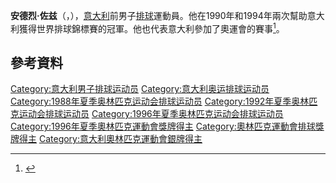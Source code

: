 '''安德烈·佐兹'''（{{lang-it|Andrea Zorzi}}，{{bd|1965年|7月29日}}），[[意大利|意大利]]前男子[[排球|排球]]運動員。他在1990年和1994年兩次幫助意大利獲得世界排球錦標賽的冠軍。他也代表意大利參加了奧運會的賽事<ref>{{Cite web |url=http://www.sports-reference.com/olympics/athletes/zo/andrea-zorzi-1.html |title=Olympic results |access-date=2015-07-14 |archive-url=https://web.archive.org/web/20110406003351/http://www.sports-reference.com/olympics/athletes/zo/andrea-zorzi-1.html |archive-date=2011-04-06 |dead-url=yes }}</ref>。

== 參考資料 ==
{{reflist}}

{{1996年夏季奥运会意大利男子排球阵容}}

{{Authority control}}
{{DEFAULTSORT:Zorzi}}
[[Category:意大利男子排球运动员|Category:意大利男子排球运动员]]
[[Category:意大利奥运排球运动员|Category:意大利奥运排球运动员]]
[[Category:1988年夏季奥林匹克运动会排球运动员|Category:1988年夏季奥林匹克运动会排球运动员]]
[[Category:1992年夏季奥林匹克运动会排球运动员|Category:1992年夏季奥林匹克运动会排球运动员]]
[[Category:1996年夏季奥林匹克运动会排球运动员|Category:1996年夏季奥林匹克运动会排球运动员]]
[[Category:1996年夏季奧林匹克運動會獎牌得主|Category:1996年夏季奧林匹克運動會獎牌得主]]
[[Category:奧林匹克運動會排球獎牌得主|Category:奧林匹克運動會排球獎牌得主]]
[[Category:意大利奧林匹克運動會銀牌得主|Category:意大利奧林匹克運動會銀牌得主]]